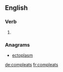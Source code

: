 ==English==

===Verb===
{{head|en}}

# {{en-third-person singular of|compleat}}

===Anagrams===
* [[ectoplasm#English|ectoplasm]]

[[de:compleats]]
[[fr:compleats]]